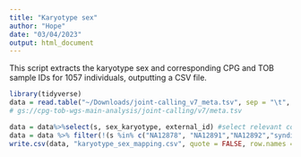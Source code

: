 ```yaml
---
title: "Karyotype sex"
author: "Hope"
date: "03/04/2023"
output: html_document
---
```


This script extracts the karyotype sex and corresponding CPG and TOB sample IDs for 1057 individuals, outputting a CSV file. 

```r
library(tidyverse)
data = read.table("~/Downloads/joint-calling_v7_meta.tsv", sep = "\t", header = TRUE)
# gs://cpg-tob-wgs-main-analysis/joint-calling/v7/meta.tsv
```


```r
data = data%>%select(s, sex_karyotype, external_id) #select relevant columns for output writing 
data = data %>% filter(!(s %in% c("NA12878", "NA12891","NA12892","syndip"))) #remove non TOB samples
write.csv(data, "karyotype_sex_mapping.csv", quote = FALSE, row.names = FALSE) # to be added to GCP 
```
